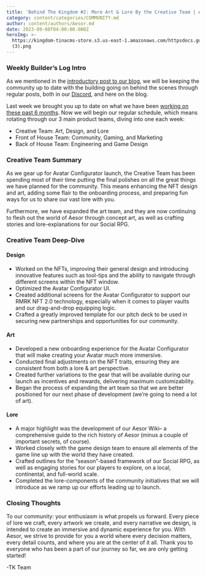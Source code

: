 ```yaml
---
title: 'Behind The Kingdom #2: More Art & Lore By the Creative Team | August 2023'
category: content/categories/COMMUNITY.md
author: content/authors/Aesor.md
date: 2023-09-08T04:00:00.000Z
heroImg: >-
  https://kingdom-tinacms-store.s3.us-east-1.amazonaws.com/httpsdocs.google.comdocumentd18cac6WfI3DoNCwqkmOcPH0hW0uyYJiIECj48SeOycp8editusp=sharing
  (3).png
---
```


### Weekly Builder’s Log Intro

As we mentioned in the [introductory post to our blog](https://blog.the-kingdom.world/posts/Getting-into-Web3-Gaming-with-The-Kingdoms-Blog), we will be keeping the community up to date with the building going on behind the scenes through regular posts, both in our [Discord](https://discord.gg/thekingdomworld), and here on the blog.

Last week we brought you up to date on what we have been [working on these past 6 months](https://blog.the-kingdom.world/posts/Behind-The-Kingdom-1-Major-Development-Milestones). Now we will begin our regular schedule, which means rotating through our 3 main product teams, diving into one each week:

* Creative Team: Art, Design, and Lore
* Front of House Team: Community, Gaming, and Marketing
* Back of House Team: Engineering and Game Design

### Creative Team Summary

As we gear up for Avatar Configurator launch, the Creative Team has been spending most of their time putting the final polishes on all the great things we have planned for the community. This means enhancing the NFT design and art, adding some flair to the onboarding process, and preparing fun ways for us to share our vast lore with you.

Furthermore, we have expanded the art team, and they are now continuing to flesh out the world of Aesor through concept art, as well as crafting stories and lore-explanations for our Social RPG.

### Creative Team Deep-Dive

#### Design

* Worked on the NFTs, improving their general design and introducing innovative features such as tool-tips and the ability to navigate through different screens within the NFT window.
* Optimized the Avatar Configurator UI.
* Created additional screens for the Avatar Configurator to support our RMRK NFT 2.0 technology, especially when it comes to player vaults and our drag-and-drop equipping logic.
* Crafted a greatly improved template for our pitch deck to be used in securing new partnerships and opportunities for our community.

#### Art

* Developed a new onboarding experience for the Avatar Configurator that will make creating your Avatar much more immersive.
* Conducted final adjustments on the NFT traits, ensuring they are consistent from both a lore & art perspective. 
* Created further variations to the gear that will be available during our launch as incentives and rewards, delivering maximum customizability.
* Began the process of expanding the art team so that we are better positioned for our next phase of development (we’re going to need a lot of art). 

#### Lore

* A major highlight was the development of our Aesor Wiki– a comprehensive guide to the rich history of Aesor (minus a couple of important secrets, of course).
* Worked closely with the game design team to ensure all elements of the game line up with the world they have created.
* Crafted outlines for the “season”-based framework of our Social RPG, as well as engaging stories for our players to explore, on a local, continental, and full-world scale. 
* Completed the lore-components of the community initiatives that we will introduce as we ramp up our efforts leading up to launch.

### Closing Thoughts

To our community: your enthusiasm is what propels us forward. Every piece of lore we craft, every artwork we create, and every narrative we design, is intended to create an immersive and dynamic experience for you. With Aesor, we strive to provide for you a world where every decision matters, every detail counts, and where you are at the center of it all. Thank you to everyone who has been a part of our journey so far, we are only getting started!

-TK Team
